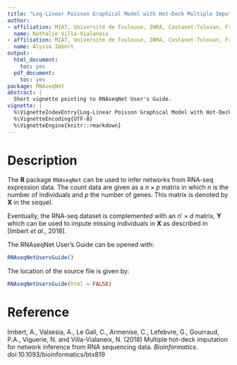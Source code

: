 ```yaml
---
title: "Log-Linear Poisson Graphical Model with Hot-Deck Multiple Imputation"
author:
- affiliation: MIAT, Université de Toulouse, INRA, Castanet-Tolosan, France
  name: Nathalie Villa-Vialaneix
- affiliation: MIAT, Université de Toulouse, INRA, Castanet-Tolosan, France
  name: Alyssa Imbert
output:
  html_document:
    toc: yes
  pdf_document:
    toc: yes
package: RNAseqNet
abstract: |
  Short vignette pointing to RNAseqNet User's Guide.
vignette: |
  %\VignetteIndexEntry{Log-Linear Poisson Graphical Model with Hot-Deck Multiple Imputation}
  %\VignetteEncoding{UTF-8}
  %\VignetteEngine{knitr::rmarkdown}
---
```



# Description

The **R** package `RNAseqNet` can be used to infer networks from RNA-seq 
expression data. The count data are given as a $n \times p$ matrix in which $n$ 
is the number of individuals and $p$ the number of genes. This matrix is denoted
by $\mathbf{X}$ in the sequel.

Eventually, the RNA-seq dataset is complemented with an $n' \times d$ matrix, 
$\mathbf{Y}$ which can be used to impute missing individuals in $\mathbf{X}$
as described in [Imbert *et al.*, 2018].

The RNAseqNet User's Guide can be opened with:
```r
RNAseqNetUsersGuide()
```

The location of the source file is given by:
```r
RNAseqNetUsersGuide(html = FALSE)
```


# Reference

Imbert, A., Valsesia, A., Le Gall, C., Armenise, C., Lefebvre, G., Gourraud, 
P.A., Viguerie, N. and Villa-Vialaneix, N. (2018) Multiple hot-deck imputation 
for network inference from RNA sequencing data. *Bioinformatics*. 
doi:10.1093/bioinformatics/btx819


